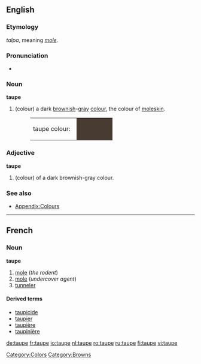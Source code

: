 ==English==

===Etymology===
{{L.}} ''talpa'',  meaning ''[[mole]]''.

===Pronunciation===
*{{audio|en-us-taupe.ogg|Audio (US)}}

===Noun===
'''taupe'''
#(colour) a dark [[brown]]ish-[[gray]] [[color|colour]], the colour of [[moleskin]].
#:<table><tr><td>taupe colour: &nbsp;</td><td bgcolor="#483C32" width="80">&nbsp; </td></tr></table>

===Adjective===
'''taupe'''
#(colour) of a dark brownish-gray colour.

===See also===
*[[Wiktionary_Appendix:Colours|Appendix:Colours]]

[[Category:Colors]]
[[Category:Browns]]

----
==French==

===Noun===
'''taupe'''
# [[mole]] (''the rodent'')
# [[mole]] (''undercover agent'')
# [[tunneler]]

====Derived terms====
* [[taupicide]]
* [[taupier]]
* [[taupière]]
* [[taupinière]]

[[de:taupe]]
[[fr:taupe]]
[[io:taupe]]
[[nl:taupe]]
[[ro:taupe]]
[[ru:taupe]]
[[fi:taupe]]
[[vi:taupe]]